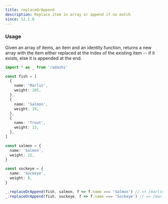 ```yaml
---
title: replaceOrAppend
description: Replace item in array or append if no match
since: 12.1.0
---
```


### Usage

Given an array of items, an item and an identity function, returns a new array with the item either replaced at the index of the existing item -- if it exists, else it is appended at the end.

```ts twoslash
import * as _ from 'radashi'

const fish = [
  {
    name: 'Marlin',
    weight: 105,
  },
  {
    name: 'Salmon',
    weight: 19,
  },
  {
    name: 'Trout',
    weight: 13,
  },
]

const salmon = {
  name: 'Salmon',
  weight: 22,
}

const sockeye = {
  name: 'Sockeye',
  weight: 8,
}

_.replaceOrAppend(fish, salmon, f => f.name === 'Salmon') // => [marlin, salmon (weight:22), trout]
_.replaceOrAppend(fish, sockeye, f => f.name === 'Sockeye') // => [marlin, salmon, trout, sockeye]
```
